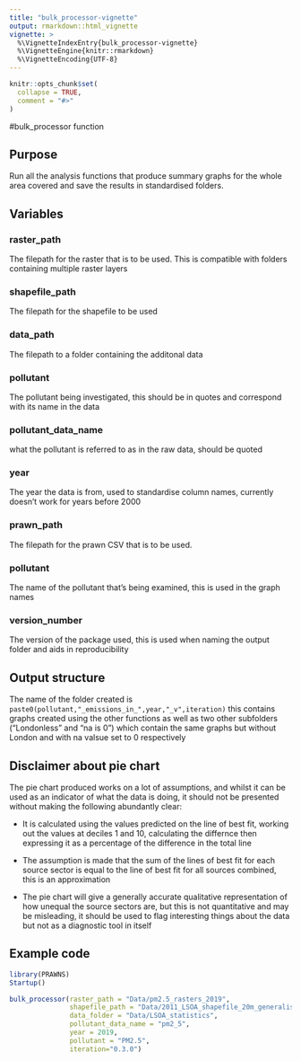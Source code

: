 ```yaml
---
title: "bulk_processor-vignette"
output: rmarkdown::html_vignette
vignette: >
  %\VignetteIndexEntry{bulk_processor-vignette}
  %\VignetteEngine{knitr::rmarkdown}
  %\VignetteEncoding{UTF-8}
---
```


```r
knitr::opts_chunk$set(
  collapse = TRUE,
  comment = "#>"
)
```

#bulk_processor function

## Purpose

Run all the analysis functions that produce summary graphs for the whole area
covered and save the results in standardised folders.

## Variables

### raster_path 
The filepath for the raster that is to be used. This is compatible with folders containing multiple raster layers

### shapefile_path 
The filepath for the shapefile to be used

### data_path 
The filepath to a folder containing the additonal data

### pollutant 
The pollutant being investigated, this should be in quotes and correspond with its name in the data

### pollutant_data_name
what the pollutant is referred to as in the raw data, should be quoted

### year
The year the data is from, used to standardise column names, currently doesn't work for years before 2000

### prawn_path 
The filepath for the prawn CSV that is to be used.

### pollutant 
The name of the pollutant that's being examined, this is used in the graph names

### version_number 
The version of the package used, this is used when naming the output folder and aids in reproducibility

## Output structure
The name of the folder created is `paste0(pollutant,"_emissions_in_",year,"_v",iteration)` this contains graphs created using the other functions as well as two other subfolders ("Londonless" and "na is 0") which contain the same graphs but without London and with na valsue set to 0 respectively

## Disclaimer about pie chart
The pie chart produced works on a lot of assumptions, and whilst it can be used as an indicator of what the data is doing, it should not be presented without making the following abundantly clear:

* It is calculated using the values predicted on the line of best fit, working out the values at deciles 1 and 10, calculating the differnce then expressing it as a percentage of the difference in the total line

* The assumption is made that the sum of the lines of best fit for each source sector is equal to the line of best fit for all sources combined, this is an approximation

* The pie chart will give a generally accurate qualitative representation of how unequal the source sectors are, but this is not quantitative and may be misleading, it should be used to flag interesting things about the data but not as a diagnostic tool in itself


## Example code
```r
library(PRAWNS)
Startup()
```

``` r
bulk_processor(raster_path = "Data/pm2.5_rasters_2019",
               shapefile_path = "Data/2011_LSOA_shapefile_20m_generalised",
               data_folder = "Data/LSOA_statistics",
               pollutant_data_name = "pm2_5",
               year = 2019,
               pollutant = "PM2.5",
               iteration="0.3.0")
```
